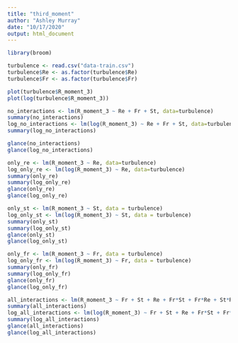 ```yaml
---
title: "third_moment"
author: "Ashley Murray"
date: "10/17/2020"
output: html_document
---
```


```r
library(broom)
```

```r
turbulence <- read.csv("data-train.csv")
turbulence$Re <- as.factor(turbulence$Re)
turbulence$Fr <- as.factor(turbulence$Fr)
```

```r
plot(turbulence$R_moment_3)
plot(log(turbulence$R_moment_3))
```

```r
no_interactions <- lm(R_moment_3 ~ Re + Fr + St, data=turbulence)
summary(no_interactions)
log_no_interactions <- lm(log(R_moment_3) ~ Re + Fr + St, data=turbulence)
summary(log_no_interactions)
```

```r
glance(no_interactions)
glance(log_no_interactions)
```

```r
only_re <- lm(R_moment_3 ~ Re, data=turbulence)
log_only_re <- lm(log(R_moment_3) ~ Re, data=turbulence)
summary(only_re)
summary(log_only_re)
glance(only_re)
glance(log_only_re)
```

```r
only_st <- lm(R_moment_3 ~ St, data = turbulence)
log_only_st <- lm(log(R_moment_3) ~ St, data = turbulence)
summary(only_st)
summary(log_only_st)
glance(only_st)
glance(log_only_st)
```

```r
only_fr <- lm(R_moment_3 ~ Fr, data = turbulence)
log_only_fr <- lm(log(R_moment_3) ~ Fr, data = turbulence)
summary(only_fr)
summary(log_only_fr)
glance(only_fr)
glance(log_only_fr)
```

```r
all_interactions <- lm(R_moment_3 ~ Fr + St + Re + Fr*St + Fr*Re + St*Re, data=turbulence)
summary(all_interactions)
log_all_interactions <- lm(log(R_moment_3) ~ Fr + St + Re + Fr*St + Fr*Re + St*Re, data=turbulence)
summary(log_all_interactions)
glance(all_interactions)
glance(log_all_interactions)
```
